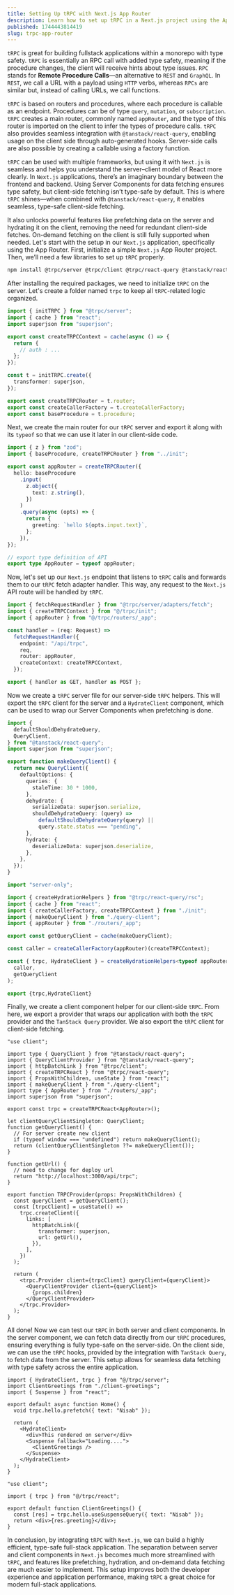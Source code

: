 ```yaml
---
title: Setting Up tRPC with Next.js App Router
description: Learn how to set up tRPC in a Next.js project using the App Router. A simple guide to building type-safe APIs with zero hassle.
published: 1744443814419
slug: trpc-app-router
---
```


`tRPC` is great for building fullstack applications within a monorepo with type safety. `tRPC` is essentially an RPC call with added type safety, meaning if the procedure changes, the client will receive hints about type issues. `RPC` stands for **Remote Procedure Calls**—an alternative to `REST` and `GraphQL`. In `REST`, we call a URL with a payload using `HTTP` verbs, whereas `RPCs` are similar but, instead of calling URLs, we call functions.

`tRPC` is based on routers and procedures, where each procedure is callable as an endpoint. Procedures can be of type `query`, `mutation`, or `subscription`. `tRPC` creates a main router, commonly named `appRouter`, and the type of this router is imported on the client to infer the types of procedure calls. `tRPC` also provides seamless integration with `@tanstack/react-query`, enabling usage on the client side through auto-generated hooks. Server-side calls are also possible by creating a callable using a factory function.

`tRPC` can be used with multiple frameworks, but using it with `Next.js` is seamless and helps you understand the server–client model of React more clearly. In `Next.js` applications, there’s an imaginary boundary between the frontend and backend. Using Server Components for data fetching ensures type safety, but client-side fetching isn’t type-safe by default. This is where `tRPC` shines—when combined with `@tanstack/react-query`, it enables seamless, type-safe client-side fetching.

It also unlocks powerful features like prefetching data on the server and hydrating it on the client, removing the need for redundant client-side fetches. On-demand fetching on the client is still fully supported when needed.
Let's start with the setup in our `Next.js` application, specifically using the App Router. First, initialize a simple `Next.js` App Router project. Then, we’ll need a few libraries to set up `tRPC` properly.

```bash
npm install @trpc/server @trpc/client @trpc/react-query @tanstack/react-query@latest zod client-only server-only
```

After installing the required packages, we need to initialize `tRPC` on the server. Let's create a folder named `trpc` to keep all `tRPC`-related logic organized.

```ts:trpc/init.ts
import { initTRPC } from "@trpc/server";
import { cache } from "react";
import superjson from "superjson";

export const createTRPCContext = cache(async () => {
  return {
    // auth : ...
  };
});

const t = initTRPC.create({
  transformer: superjson,
});

export const createTRPCRouter = t.router;
export const createCallerFactory = t.createCallerFactory;
export const baseProcedure = t.procedure;
```

Next, we create the main router for our `tRPC` server and export it along with its `typeof` so that we can use it later in our client-side code.

```ts:trpc/routers/_app.ts
import { z } from "zod";
import { baseProcedure, createTRPCRouter } from "../init";

export const appRouter = createTRPCRouter({
  hello: baseProcedure
    .input(
      z.object({
        text: z.string(),
      })
    )
    .query(async (opts) => {
      return {
        greeting: `hello ${opts.input.text}`,
      };
    }),
});

// export type definition of API
export type AppRouter = typeof appRouter;
```

Now, let's set up our `Next.js` endpoint that listens to `tRPC` calls and forwards them to our `tRPC` fetch adapter handler. This way, any request to the `Next.js` API route will be handled by `tRPC`.

```ts:app/api/trpc/[trpc]/route.ts
import { fetchRequestHandler } from "@trpc/server/adapters/fetch";
import { createTRPCContext } from "@/trpc/init";
import { appRouter } from "@/trpc/routers/_app";

const handler = (req: Request) =>
  fetchRequestHandler({
    endpoint: "/api/trpc",
    req,
    router: appRouter,
    createContext: createTRPCContext,
  });

export { handler as GET, handler as POST };
```

Now we create a `tRPC` server file for our server-side `tRPC` helpers. This will export the `tRPC` client for the server and a `HydrateClient` component, which can be used to wrap our Server Components when prefetching is done.

```ts:trpc/query-client.ts
import {
  defaultShouldDehydrateQuery,
  QueryClient,
} from "@tanstack/react-query";
import superjson from "superjson";

export function makeQueryClient() {
  return new QueryClient({
    defaultOptions: {
      queries: {
        staleTime: 30 * 1000,
      },
      dehydrate: {
        serializeData: superjson.serialize,
        shouldDehydrateQuery: (query) =>
          defaultShouldDehydrateQuery(query) ||
          query.state.status === "pending",
      },
      hydrate: {
        deserializeData: superjson.deserialize,
      },
    },
  });
}
```

```ts:trpc/server.ts
import "server-only";

import { createHydrationHelpers } from "@trpc/react-query/rsc";
import { cache } from "react";
import { createCallerFactory, createTRPCContext } from "./init";
import { makeQueryClient } from "./query-client";
import { appRouter } from "./routers/_app";

export const getQueryClient = cache(makeQueryClient);

const caller = createCallerFactory(appRouter)(createTRPCContext);

const { trpc, HydrateClient } = createHydrationHelpers<typeof appRouter>(
  caller,
  getQueryClient
);

export {trpc,HydrateClient}
```

Finally, we create a client component helper for our client-side `tRPC`. From here, we export a provider that wraps our application with both the `tRPC` provider and the `TanStack Query` provider. We also export the `tRPC` client for client-side fetching.

```tsx:trpc/react.tsx
"use client";

import type { QueryClient } from "@tanstack/react-query";
import { QueryClientProvider } from "@tanstack/react-query";
import { httpBatchLink } from "@trpc/client";
import { createTRPCReact } from "@trpc/react-query";
import { PropsWithChildren, useState } from "react";
import { makeQueryClient } from "./query-client";
import type { AppRouter } from "./routers/_app";
import superjson from "superjson";

export const trpc = createTRPCReact<AppRouter>();

let clientQueryClientSingleton: QueryClient;
function getQueryClient() {
  // For server create new client
  if (typeof window === "undefined") return makeQueryClient();
  return (clientQueryClientSingleton ??= makeQueryClient());
}

function getUrl() {
  // need to change for deploy url
  return "http://localhost:3000/api/trpc";
}

export function TRPCProvider(props: PropsWithChildren) {
  const queryClient = getQueryClient();
  const [trpcClient] = useState(() =>
    trpc.createClient({
      links: [
        httpBatchLink({
          transformer: superjson,
          url: getUrl(),
        }),
      ],
    })
  );

  return (
    <trpc.Provider client={trpcClient} queryClient={queryClient}>
      <QueryClientProvider client={queryClient}>
        {props.children}
      </QueryClientProvider>
    </trpc.Provider>
  );
}
```

All done! Now we can test our `tRPC` in both server and client components. In the server component, we can fetch data directly from our `tRPC` procedures, ensuring everything is fully type-safe on the server-side. On the client side, we can use the `tRPC` hooks, provided by the integration with `TanStack Query`, to fetch data from the server. This setup allows for seamless data fetching with type safety across the entire application.

```tsx:app/page.tsx
import { HydrateClient, trpc } from "@/trpc/server";
import ClientGreetings from "./client-greetings";
import { Suspense } from "react";

export default async function Home() {
  void trpc.hello.prefetch({ text: "Nisab" });

  return (
    <HydrateClient>
      <div>This rendered on server</div>
      <Suspense fallback="Loading....">
        <ClientGreetings />
      </Suspense>
    </HydrateClient>
  );
}
```

```tsx:app/client-greetings.tsx
"use client";

import { trpc } from "@/trpc/react";

export default function ClientGreetings() {
  const [res] = trpc.hello.useSuspenseQuery({ text: "Nisab" });
  return <div>{res.greeting}</div>;
}
```

In conclusion, by integrating `tRPC` with `Next.js`, we can build a highly efficient, type-safe full-stack application. The separation between server and client components in `Next.js` becomes much more streamlined with `tRPC`, and features like prefetching, hydration, and on-demand data fetching are much easier to implement. This setup improves both the developer experience and application performance, making `tRPC` a great choice for modern full-stack applications.
